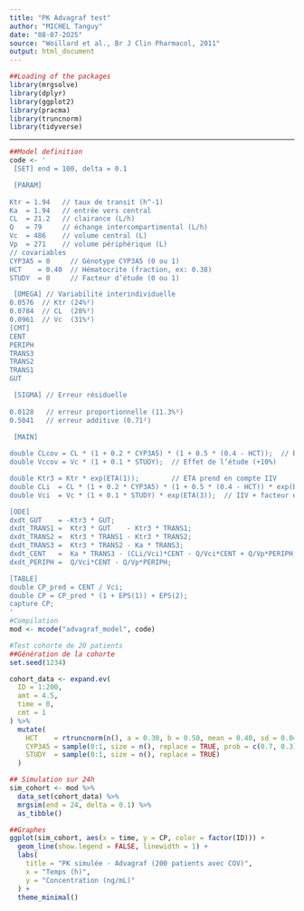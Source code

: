 ```yaml
---
title: "PK Advagraf test"
author: "MICHEL Tanguy"
date: "08-07-2O25"
source: "Woillard et al., Br J Clin Pharmacol, 2011"
output: html_document
---
```


```r
##Loading of the packages
library(mrgsolve)
library(dplyr)
library(ggplot2)
library(pracma)
library(truncnorm)
library(tidyverse)
```

---

```r
##Model definition
code <- '
 [SET] end = 100, delta = 0.1

 [PARAM]
 
Ktr = 1.94   // taux de transit (h^-1)
Ka  = 1.94   // entrée vers central
CL  = 21.2   // clairance (L/h)
Q   = 79     // échange intercompartimental (L/h)
Vc  = 486    // volume central (L)
Vp  = 271    // volume périphérique (L)
// covariables
CYP3A5 = 0     // Génotype CYP3A5 (0 ou 1)
HCT    = 0.40  // Hématocrite (fraction, ex: 0.38)
STUDY  = 0     // Facteur d’étude (0 ou 1)

 [OMEGA] // Variabilité interindividuelle
0.0576  // Ktr (24%²)
0.0784  // CL  (28%²)
0.0961  // Vc  (31%²)
[CMT]
CENT
PERIPH
TRANS3
TRANS2
TRANS1
GUT

 [SIGMA] // Erreur résiduelle 
 
0.0128   // erreur proportionnelle (11.3%²)
0.5041   // erreur additive (0.71²)

 [MAIN]
 
double CLcov = CL * (1 + 0.2 * CYP3A5) * (1 + 0.5 * (0.4 - HCT));  // Effet CYP3A5 (+20%) et HCT (inverse)
double Vccov = Vc * (1 + 0.1 * STUDY);  // Effet de l’étude (+10%)

double Ktr3 = Ktr * exp(ETA(1));        // ETA prend en compte IIV
double CLi  = CL * (1 + 0.2 * CYP3A5) * (1 + 0.5 * (0.4 - HCT)) * exp(ETA(2));  // IIV + covariables
double Vci  = Vc * (1 + 0.1 * STUDY) * exp(ETA(3));  // IIV + facteur étude

[ODE]
dxdt_GUT    = -Ktr3 * GUT;
dxdt_TRANS1 =  Ktr3 * GUT    - Ktr3 * TRANS1;
dxdt_TRANS2 =  Ktr3 * TRANS1 - Ktr3 * TRANS2;
dxdt_TRANS3 =  Ktr3 * TRANS2 - Ka * TRANS3;
dxdt_CENT   =  Ka * TRANS3 - (CLi/Vci)*CENT - Q/Vci*CENT + Q/Vp*PERIPH;
dxdt_PERIPH =  Q/Vci*CENT - Q/Vp*PERIPH;

[TABLE]
double CP_pred = CENT / Vci;
double CP = CP_pred * (1 + EPS(1)) + EPS(2);
capture CP;
'
#Compilation
mod <- mcode("advagraf_model", code)
```


```r
#Test cohorte de 20 patients
##Génération de la cohorte
set.seed(1234)

cohort_data <- expand.ev(
  ID = 1:200,
  amt = 4.5,
  time = 0,
  cmt = 1
) %>%
  mutate(
    HCT    = rtruncnorm(n(), a = 0.30, b = 0.50, mean = 0.40, sd = 0.04),   # HT (fraction)
    CYP3A5 = sample(0:1, size = n(), replace = TRUE, prob = c(0.7, 0.3)),   # 30% express
    STUDY  = sample(0:1, size = n(), replace = TRUE)                        # Centre
  )

## Simulation sur 24h
sim_cohort <- mod %>%
  data_set(cohort_data) %>%
  mrgsim(end = 24, delta = 0.1) %>%
  as_tibble()

##Graphes
ggplot(sim_cohort, aes(x = time, y = CP, color = factor(ID))) +
  geom_line(show.legend = FALSE, linewidth = 1) +
  labs(
    title = "PK simulée - Advagraf (200 patients avec COV)",
    x = "Temps (h)",
    y = "Concentration (ng/mL)"
  ) +
  theme_minimal()

```

